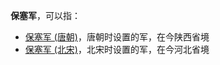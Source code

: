 '''保塞军'''，可以指：
*[[保塞军_(唐朝)|保塞军 (唐朝)]]，唐朝时设置的军，在今陕西省境
*[[保塞军_(北宋)|保塞军 (北宋)]]，北宋时设置的军，在今河北省境

{{Disambig|B|Cat=军名消歧义}}